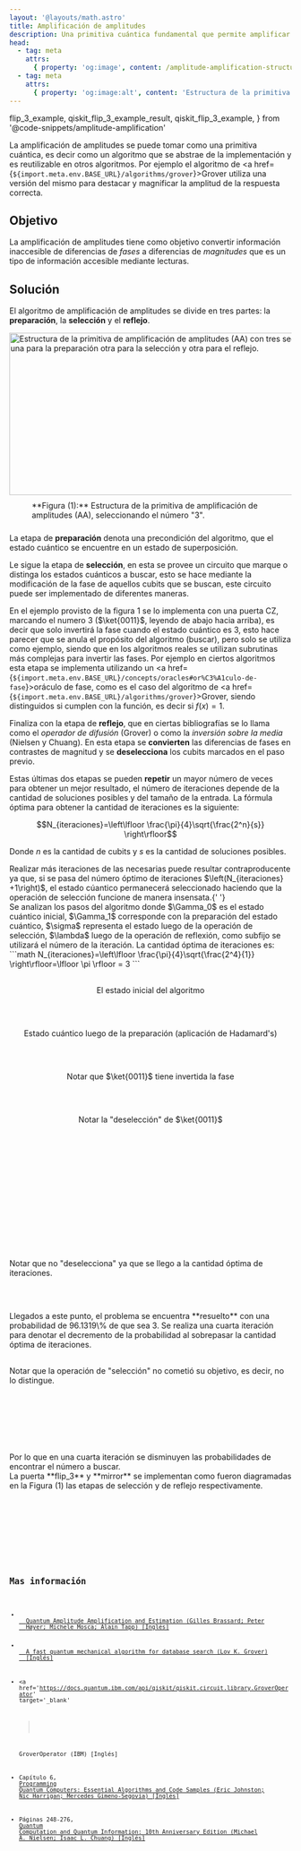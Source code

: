 ```yaml
---
layout: '@layouts/math.astro'
title: Amplificación de amplitudes
description: Una primitiva cuántica fundamental que permite amplificar las probabilidades de estados deseados en superposiciones cuánticas, facilitando la extracción de información útil en algoritmos como el de Grover.
head:
  - tag: meta
    attrs:
      { property: 'og:image', content: /amplitude-amplification-structure.png }
  - tag: meta
    attrs:
      { property: 'og:image:alt', content: 'Estructura de la primitiva de amplificación de amplitudes (AA) con tres secciones distintivas: preparación, selección y reflejo.' }
---
```


  flip_3_example,
  qiskit_flip_3_example_result,
  qiskit_flip_3_example,
} from '@code-snippets/amplitude-amplification'

La amplificación de amplitudes se puede tomar como una primitiva cuántica, es decir como un algoritmo que se abstrae de la implementación y es reutilizable en otros algoritmos. Por ejemplo el algoritmo de <a href={`${import.meta.env.BASE_URL}/algorithms/grover`}>Grover</a> utiliza una versión del mismo para destacar y magnificar la amplitud de la respuesta correcta.

## Objetivo

La amplificación de amplitudes tiene como objetivo convertir información inaccesible de diferencias de _fases_ a diferencias de _magnitudes_ que es un tipo de información accesible mediante lecturas.

## Solución

El algoritmo de amplificación de amplitudes se divide en tres partes: la **preparación**, la **selección** y el **reflejo**.

<div style='display:flex; justify-content:center; align-items:center; flex-direction:column'>
  <Image
    src={`${import.meta.env.BASE_URL}/amplitude-amplification-structure.png`}
    alt='Estructura de la primitiva de amplificación de amplitudes (AA) con tres secciones distintivas, una para la preparación otra para la selección y otra para el reflejo.'
    width='637'
    height='290'
  />
  <span style='max-width:637px; padding:10px 40px'>
    **Figura (1):** Estructura de la primitiva de amplificación de amplitudes
    (AA), seleccionando el número "3".
  </span>
</div>

La etapa de **preparación** denota una precondición del algoritmo, que el estado cuántico se encuentre en un estado de superposición.

Le sigue la etapa de **selección**, en esta se provee un circuito que marque o distinga los estados cuánticos a buscar, esto se hace mediante la modificación de la fase de aquellos cubits que se buscan, este circuito puede ser implementado de diferentes maneras.

En el ejemplo provisto de la figura 1 se lo implementa con una puerta CZ, marcando el numero 3 ($\ket{0011}$, leyendo de abajo hacia arriba), es decir que solo invertirá la fase cuando el estado cuántico es 3, esto hace parecer que se anula el propósito del algoritmo (buscar), pero solo se utiliza como ejemplo, siendo que en los algoritmos reales se utilizan subrutinas más complejas para invertir las fases. Por ejemplo en ciertos algoritmos esta etapa se implementa utilizando un <a href={`${import.meta.env.BASE_URL}/concepts/oracles#or%C3%A1culo-de-fase`}>oráculo de fase</a>, como es el caso del algoritmo de <a href={`${import.meta.env.BASE_URL}/algorithms/grover`}>Grover</a>, siendo distinguidos si cumplen con la función, es decir si $f(x)=1$.

Finaliza con la etapa de **reflejo**, que en ciertas bibliografías se lo llama como el _operador de difusión_ (Grover) o como la _inversión sobre la media_ (Nielsen y Chuang). En esta etapa se **convierten** las diferencias de fases en contrastes de magnitud y se **deselecciona** los cubits marcados en el paso previo.

Estas últimas dos etapas se pueden **repetir** un mayor número de veces para obtener un mejor resultado, el número de iteraciones depende de la cantidad de soluciones posibles y del tamaño de la entrada. La fórmula óptima para obtener la cantidad de iteraciones es la siguiente:

```math
N_{iteraciones}=\left\lfloor \frac{\pi}{4}\sqrt{\frac{2^n}{s}} \right\rfloor
```

Donde $n$ es la cantidad de cubits y $s$ es la cantidad de soluciones posibles.

<Aside>
  Realizar más iteraciones de las necesarias puede resultar contraproducente ya
  que, si se pasa del número óptimo de iteraciones $\left(N_{iteraciones}
  +1\right)$, el estado cúantico permanecerá seleccionado haciendo que la
  operación de selección funcione de manera insensata.{' '}
</Aside>

<Tabs>
  <TabItem label='Círculos'>
    <Box>
       Se analizan los pasos del algoritmo donde $\Gamma_0$ es el estado cuántico inicial, $\Gamma_1$ corresponde con la preparación del estado cuántico, $\sigma$ representa el estado luego de la operación de selección, $\lambda$ luego de la operación de reflexión, como subfijo se utilizará el número de la iteración.
       La cantidad óptima de iteraciones es:
       ```math
        N_{iteraciones}=\left\lfloor \frac{\pi}{4}\sqrt{\frac{2^4}{1}} \right\rfloor=\lfloor \pi \rfloor = 3
       ```
       <div style='margin-top:30px'>
         <ResourceDivider icon='pencil' text='\(\Gamma_0\)' />
       </div>
       <div style='display: flex; flex-direction:column; align-items:center; margin-bottom:60px'>
        El estado inicial del algoritmo
         <div style='display: flex; justify-content:center; align-items:center;flex-direction:row'>
           <Circle width={'80'} phase={'0'} prob={0} label={'\\ket{0000}'} />
           <Circle width={'80'} phase={'0'} prob={0} label={'\\ket{0001}'} />
           <Circle width={'80'} phase={'0'} prob={0} label={'\\ket{0010}'} />
           <Circle width={'80'} phase={'0'} prob={0} label={'\\ket{0011}'} />
           <Circle width={'80'} phase={'0'} prob={0} label={'\\ket{0100}'} />
           <Circle width={'80'} phase={'0'} prob={0} label={'\\ket{0101}'} />
           <Circle width={'80'} phase={'0'} prob={0} label={'\\ket{0110}'} />
           <Circle width={'80'} phase={'0'} prob={0} label={'\\ket{0111}'} />
         </div>
         <div style='display: flex; justify-content:center; align-items:center; flex-direction:row'>
           <Circle width={'80'} phase={'0'} prob={0} label={'\\ket{1000}'} />
           <Circle width={'80'} phase={'0'} prob={0} label={'\\ket{1001}'} />
           <Circle width={'80'} phase={'0'} prob={0} label={'\\ket{1010}'} />
           <Circle width={'80'} phase={'0'} prob={0} label={'\\ket{1011}'} />
           <Circle width={'80'} phase={'0'} prob={0} label={'\\ket{1100}'} />
           <Circle width={'80'} phase={'0'} prob={0} label={'\\ket{1101}'} />
           <Circle width={'80'} phase={'0'} prob={0} label={'\\ket{1110}'} />
           <Circle width={'80'} phase={'0'} prob={0} label={'\\ket{1111}'} />
         </div>
       </div>
       <ResourceDivider icon='pencil' text='\(\Gamma_1\)' />
       <div style='display: flex; flex-direction:column; align-items:center; margin-bottom:60px'>
         Estado cuántico luego de la preparación (aplicación de Hadamard's)
         <div style='display: flex; justify-content:center; align-items:center;flex-direction:row'>
           <Circle width={'80'} phase={'0'} prob={0.0625} label={'\\ket{0000}'} />
           <Circle width={'80'} phase={'0'} prob={0.0625} label={'\\ket{0001}'} />
           <Circle width={'80'} phase={'0'} prob={0.0625} label={'\\ket{0010}'} />
           <Circle width={'80'} phase={'0'} prob={0.0625} label={'\\ket{0011}'} />
           <Circle width={'80'} phase={'0'} prob={0.0625} label={'\\ket{0100}'} />
           <Circle width={'80'} phase={'0'} prob={0.0625} label={'\\ket{0101}'} />
           <Circle width={'80'} phase={'0'} prob={0.0625} label={'\\ket{0110}'} />
           <Circle width={'80'} phase={'0'} prob={0.0625} label={'\\ket{0111}'} />
         </div>
         <div style='display: flex; justify-content:center; align-items:center; flex-direction:row'>
           <Circle width={'80'} phase={'0'} prob={0.0625} label={'\\ket{1000}'} />
           <Circle width={'80'} phase={'0'} prob={0.0625} label={'\\ket{1001}'} />
           <Circle width={'80'} phase={'0'} prob={0.0625} label={'\\ket{1010}'} />
           <Circle width={'80'} phase={'0'} prob={0.0625} label={'\\ket{1011}'} />
           <Circle width={'80'} phase={'0'} prob={0.0625} label={'\\ket{1100}'} />
           <Circle width={'80'} phase={'0'} prob={0.0625} label={'\\ket{1101}'} />
           <Circle width={'80'} phase={'0'} prob={0.0625} label={'\\ket{1110}'} />
           <Circle width={'80'} phase={'0'} prob={0.0625} label={'\\ket{1111}'} />
         </div>
       </div>
       <ResourceDivider icon='pencil' text='\(\sigma_1\)' />
       <div style='display: flex; flex-direction:column; align-items:center; margin-bottom:60px'>
           Notar que $\ket{0011}$ tiene invertida la fase
         <div style='display: flex; justify-content:center; align-items:center;flex-direction:row'>
           <Circle width={'80'} phase={'0'} prob={0.0625} label={'\\ket{0000}'} />
           <Circle width={'80'} phase={'0'} prob={0.0625} label={'\\ket{0001}'} />
           <Circle width={'80'} phase={'0'} prob={0.0625} label={'\\ket{0010}'} />
           <Circle width={'80'} phase={'180'} prob={0.0625} label={'\\ket{0011}'} />
           <Circle width={'80'} phase={'0'} prob={0.0625} label={'\\ket{0100}'} />
           <Circle width={'80'} phase={'0'} prob={0.0625} label={'\\ket{0101}'} />
           <Circle width={'80'} phase={'0'} prob={0.0625} label={'\\ket{0110}'} />
           <Circle width={'80'} phase={'0'} prob={0.0625} label={'\\ket{0111}'} />
         </div>
         <div style='display: flex; justify-content:center; align-items:center; flex-direction:row'>
           <Circle width={'80'} phase={'0'} prob={0.0625} label={'\\ket{1000}'} />
           <Circle width={'80'} phase={'0'} prob={0.0625} label={'\\ket{1001}'} />
           <Circle width={'80'} phase={'0'} prob={0.0625} label={'\\ket{1010}'} />
           <Circle width={'80'} phase={'0'} prob={0.0625} label={'\\ket{1011}'} />
           <Circle width={'80'} phase={'0'} prob={0.0625} label={'\\ket{1100}'} />
           <Circle width={'80'} phase={'0'} prob={0.0625} label={'\\ket{1101}'} />
           <Circle width={'80'} phase={'0'} prob={0.0625} label={'\\ket{1110}'} />
           <Circle width={'80'} phase={'0'} prob={0.0625} label={'\\ket{1111}'} />
         </div>
       </div>
       <ResourceDivider icon='pencil' text='\(\lambda_1\)' />
       <div style='display: flex; flex-direction:column; align-items:center; margin-bottom:60px'>
         Notar la "deselección" de $\ket{0011}$
         <div style='display: flex; justify-content:center; align-items:center;flex-direction:row'>
           <Circle width={'80'} phase={'180'} prob={0.035156} label={'\\ket{0000}'} />
           <Circle width={'80'} phase={'180'} prob={0.035156} label={'\\ket{0001}'} />
           <Circle width={'80'} phase={'180'} prob={0.035156} label={'\\ket{0010}'} />
           <Circle width={'80'} phase={'180'} prob={0.472656} label={'\\ket{0011}'} />
           <Circle width={'80'} phase={'180'} prob={0.035156} label={'\\ket{0100}'} />
           <Circle width={'80'} phase={'180'} prob={0.035156} label={'\\ket{0101}'} />
           <Circle width={'80'} phase={'180'} prob={0.035156} label={'\\ket{0110}'} />
           <Circle width={'80'} phase={'180'} prob={0.035156} label={'\\ket{0111}'} />
         </div>
         <div style='display: flex; justify-content:center; align-items:center; flex-direction:row'>
           <Circle width={'80'} phase={'180'} prob={0.035156} label={'\\ket{1000}'} />
           <Circle width={'80'} phase={'180'} prob={0.035156} label={'\\ket{1001}'} />
           <Circle width={'80'} phase={'180'} prob={0.035156} label={'\\ket{1010}'} />
           <Circle width={'80'} phase={'180'} prob={0.035156} label={'\\ket{1011}'} />
           <Circle width={'80'} phase={'180'} prob={0.035156} label={'\\ket{1100}'} />
           <Circle width={'80'} phase={'180'} prob={0.035156} label={'\\ket{1101}'} />
           <Circle width={'80'} phase={'180'} prob={0.035156} label={'\\ket{1110}'} />
           <Circle width={'80'} phase={'180'} prob={0.035156} label={'\\ket{1111}'} />
         </div>
       </div>
       <ResourceDivider icon='pencil' text='\(\sigma_2\)' />
       <div style='display: flex; flex-direction:column; align-items:center; margin-bottom:60px'>
         <div style='display: flex; justify-content:center; align-items:center;flex-direction:row'>
           <Circle width={'80'} phase={'180'} prob={0.035156} label={'\\ket{0000}'} />
           <Circle width={'80'} phase={'180'} prob={0.035156} label={'\\ket{0001}'} />
           <Circle width={'80'} phase={'180'} prob={0.035156} label={'\\ket{0010}'} />
           <Circle width={'80'} phase={'0'} prob={0.472656} label={'\\ket{0011}'} />
           <Circle width={'80'} phase={'180'} prob={0.035156} label={'\\ket{0100}'} />
           <Circle width={'80'} phase={'180'} prob={0.035156} label={'\\ket{0101}'} />
           <Circle width={'80'} phase={'180'} prob={0.035156} label={'\\ket{0110}'} />
           <Circle width={'80'} phase={'180'} prob={0.035156} label={'\\ket{0111}'} />
         </div>
         <div style='display: flex; justify-content:center; align-items:center; flex-direction:row'>
           <Circle width={'80'} phase={'180'} prob={0.035156} label={'\\ket{1000}'} />
           <Circle width={'80'} phase={'180'} prob={0.035156} label={'\\ket{1001}'} />
           <Circle width={'80'} phase={'180'} prob={0.035156} label={'\\ket{1010}'} />
           <Circle width={'80'} phase={'180'} prob={0.035156} label={'\\ket{1011}'} />
           <Circle width={'80'} phase={'180'} prob={0.035156} label={'\\ket{1100}'} />
           <Circle width={'80'} phase={'180'} prob={0.035156} label={'\\ket{1101}'} />
           <Circle width={'80'} phase={'180'} prob={0.035156} label={'\\ket{1110}'} />
           <Circle width={'80'} phase={'180'} prob={0.035156} label={'\\ket{1111}'} />
         </div>
       </div>
       <ResourceDivider icon='pencil' text='\(\lambda_2\)' />
       <div style='display: flex; flex-direction:column; align-items:center; margin-bottom:60px'>
         <div style='display: flex; justify-content:center; align-items:center;flex-direction:row'>
           <Circle width={'80'} phase={'0'} prob={0.006104} label={'\\ket{0000}'} />
           <Circle width={'80'} phase={'0'} prob={0.006104} label={'\\ket{0001}'} />
           <Circle width={'80'} phase={'0'} prob={0.006104} label={'\\ket{0010}'} />
           <Circle width={'80'} phase={'0'} prob={0.908447} label={'\\ket{0011}'} />
           <Circle width={'80'} phase={'0'} prob={0.006104} label={'\\ket{0100}'} />
           <Circle width={'80'} phase={'0'} prob={0.006104} label={'\\ket{0101}'} />
           <Circle width={'80'} phase={'0'} prob={0.006104} label={'\\ket{0110}'} />
           <Circle width={'80'} phase={'0'} prob={0.006104} label={'\\ket{0111}'} />
         </div>
         <div style='display: flex; justify-content:center; align-items:center; flex-direction:row'>
           <Circle width={'80'} phase={'0'} prob={0.006104} label={'\\ket{1000}'} />
           <Circle width={'80'} phase={'0'} prob={0.006104} label={'\\ket{1001}'} />
           <Circle width={'80'} phase={'0'} prob={0.006104} label={'\\ket{1010}'} />
           <Circle width={'80'} phase={'0'} prob={0.006104} label={'\\ket{1011}'} />
           <Circle width={'80'} phase={'0'} prob={0.006104} label={'\\ket{1100}'} />
           <Circle width={'80'} phase={'0'} prob={0.006104} label={'\\ket{1101}'} />
           <Circle width={'80'} phase={'0'} prob={0.006104} label={'\\ket{1110}'} />
           <Circle width={'80'} phase={'0'} prob={0.006104} label={'\\ket{1111}'} />
         </div>
       </div>
       <ResourceDivider icon='pencil' text='\(\sigma_3\)' />
       <div style='display: flex; flex-direction:column; align-items:center; margin-bottom:60px'>
         <div style='display: flex; justify-content:center; align-items:center;flex-direction:row'>
           <Circle width={'80'} phase={'0'} prob={0.006104} label={'\\ket{0000}'} />
           <Circle width={'80'} phase={'0'} prob={0.006104} label={'\\ket{0001}'} />
           <Circle width={'80'} phase={'0'} prob={0.006104} label={'\\ket{0010}'} />
           <Circle width={'80'} phase={'180'} prob={0.908447} label={'\\ket{0011}'} />
           <Circle width={'80'} phase={'0'} prob={0.006104} label={'\\ket{0100}'} />
           <Circle width={'80'} phase={'0'} prob={0.006104} label={'\\ket{0101}'} />
           <Circle width={'80'} phase={'0'} prob={0.006104} label={'\\ket{0110}'} />
           <Circle width={'80'} phase={'0'} prob={0.006104} label={'\\ket{0111}'} />
         </div>
         <div style='display: flex; justify-content:center; align-items:center; flex-direction:row'>
           <Circle width={'80'} phase={'0'} prob={0.006104} label={'\\ket{1000}'} />
           <Circle width={'80'} phase={'0'} prob={0.006104} label={'\\ket{1001}'} />
           <Circle width={'80'} phase={'0'} prob={0.006104} label={'\\ket{1010}'} />
           <Circle width={'80'} phase={'0'} prob={0.006104} label={'\\ket{1011}'} />
           <Circle width={'80'} phase={'0'} prob={0.006104} label={'\\ket{1100}'} />
           <Circle width={'80'} phase={'0'} prob={0.006104} label={'\\ket{1101}'} />
           <Circle width={'80'} phase={'0'} prob={0.006104} label={'\\ket{1110}'} />
           <Circle width={'80'} phase={'0'} prob={0.006104} label={'\\ket{1111}'} />
         </div>
       </div>
       <ResourceDivider icon='pencil' text='\(\lambda_3\)' />
       <div style='display: flex; flex-direction:column; align-items:center; margin-bottom:60px'>
         Notar que no "deselecciona" ya que se llego a la cantidad óptima de iteraciones.
         <div style='display: flex; justify-content:center; align-items:center;flex-direction:row'>
           <Circle width={'80'} phase={'0'} prob={0.002579} label={'\\ket{0000}'} />
           <Circle width={'80'} phase={'0'} prob={0.002579} label={'\\ket{0001}'} />
           <Circle width={'80'} phase={'0'} prob={0.002579} label={'\\ket{0010}'} />
           <Circle width={'80'} phase={'180'} prob={0.961319} label={'\\ket{0011}'} />
           <Circle width={'80'} phase={'0'} prob={0.002579} label={'\\ket{0100}'} />
           <Circle width={'80'} phase={'0'} prob={0.002579} label={'\\ket{0101}'} />
           <Circle width={'80'} phase={'0'} prob={0.002579} label={'\\ket{0110}'} />
           <Circle width={'80'} phase={'0'} prob={0.002579} label={'\\ket{0111}'} />
         </div>
         <div style='display: flex; justify-content:center; align-items:center; flex-direction:row'>
           <Circle width={'80'} phase={'0'} prob={0.002579} label={'\\ket{1000}'} />
           <Circle width={'80'} phase={'0'} prob={0.002579} label={'\\ket{1001}'} />
           <Circle width={'80'} phase={'0'} prob={0.002579} label={'\\ket{1010}'} />
           <Circle width={'80'} phase={'0'} prob={0.002579} label={'\\ket{1011}'} />
           <Circle width={'80'} phase={'0'} prob={0.002579} label={'\\ket{1100}'} />
           <Circle width={'80'} phase={'0'} prob={0.002579} label={'\\ket{1101}'} />
           <Circle width={'80'} phase={'0'} prob={0.002579} label={'\\ket{1110}'} />
           <Circle width={'80'} phase={'0'} prob={0.002579} label={'\\ket{1111}'} />
         </div>
       </div>
       Llegados a este punto, el problema se encuentra **resuelto** con una probabilidad de 96.1319\% de que sea 3. Se realiza una cuarta iteración para denotar el decremento de la probabilidad al sobrepasar la cantidad óptima de iteraciones.
       <div style='margin-top:30px'>
       <ResourceDivider icon='pencil' text='\(\sigma_4\)' />
       </div>
       <div style='display: flex; flex-direction:column; align-items:center; margin-bottom:60px'>
         Notar que la operación de "selección" no cometió su objetivo, es decir, no lo distingue.
         <div style='display: flex; justify-content:center; align-items:center;flex-direction:row'>
           <Circle width={'80'} phase={'0'} prob={0.002579} label={'\\ket{0000}'} />
           <Circle width={'80'} phase={'0'} prob={0.002579} label={'\\ket{0001}'} />
           <Circle width={'80'} phase={'0'} prob={0.002579} label={'\\ket{0010}'} />
           <Circle width={'80'} phase={'0'} prob={0.961319} label={'\\ket{0011}'} />
           <Circle width={'80'} phase={'0'} prob={0.002579} label={'\\ket{0100}'} />
           <Circle width={'80'} phase={'0'} prob={0.002579} label={'\\ket{0101}'} />
           <Circle width={'80'} phase={'0'} prob={0.002579} label={'\\ket{0110}'} />
           <Circle width={'80'} phase={'0'} prob={0.002579} label={'\\ket{0111}'} />
         </div>
         <div style='display: flex; justify-content:center; align-items:center; flex-direction:row'>
           <Circle width={'80'} phase={'0'} prob={0.002579} label={'\\ket{1000}'} />
           <Circle width={'80'} phase={'0'} prob={0.002579} label={'\\ket{1001}'} />
           <Circle width={'80'} phase={'0'} prob={0.002579} label={'\\ket{1010}'} />
           <Circle width={'80'} phase={'0'} prob={0.002579} label={'\\ket{1011}'} />
           <Circle width={'80'} phase={'0'} prob={0.002579} label={'\\ket{1100}'} />
           <Circle width={'80'} phase={'0'} prob={0.002579} label={'\\ket{1101}'} />
           <Circle width={'80'} phase={'0'} prob={0.002579} label={'\\ket{1110}'} />
           <Circle width={'80'} phase={'0'} prob={0.002579} label={'\\ket{1111}'} />
         </div>
       </div>
       <ResourceDivider icon='pencil' text='\(\lambda_4\)' />
       <div style='display: flex; flex-direction:column; align-items:center; margin-bottom:60px'>
         <div style='display: flex; justify-content:center; align-items:center;flex-direction:row'>
           <Circle width={'80'} phase={'180'} prob={0.027886} label={'\\ket{0000}'} />
           <Circle width={'80'} phase={'180'} prob={0.027886} label={'\\ket{0001}'} />
           <Circle width={'80'} phase={'180'} prob={0.027886} label={'\\ket{0010}'} />
           <Circle width={'80'} phase={'0'} prob={0.581704} label={'\\ket{0011}'} />
           <Circle width={'80'} phase={'180'} prob={0.027886} label={'\\ket{0100}'} />
           <Circle width={'80'} phase={'180'} prob={0.027886} label={'\\ket{0101}'} />
           <Circle width={'80'} phase={'180'} prob={0.027886} label={'\\ket{0110}'} />
           <Circle width={'80'} phase={'180'} prob={0.027886} label={'\\ket{0111}'} />
         </div>
         <div style='display: flex; justify-content:center; align-items:center; flex-direction:row'>
           <Circle width={'80'} phase={'180'} prob={0.027886} label={'\\ket{1000}'} />
           <Circle width={'80'} phase={'180'} prob={0.027886} label={'\\ket{1001}'} />
           <Circle width={'80'} phase={'180'} prob={0.027886} label={'\\ket{1010}'} />
           <Circle width={'80'} phase={'180'} prob={0.027886} label={'\\ket{1011}'} />
           <Circle width={'80'} phase={'180'} prob={0.027886} label={'\\ket{1100}'} />
           <Circle width={'80'} phase={'180'} prob={0.027886} label={'\\ket{1101}'} />
           <Circle width={'80'} phase={'180'} prob={0.027886} label={'\\ket{1110}'} />
           <Circle width={'80'} phase={'180'} prob={0.027886} label={'\\ket{1111}'} />
         </div>
       </div>
       Por lo que en una cuarta iteración se disminuyen las probabilidades de encontrar el número a buscar.
    </Box>
  </TabItem>
  <TabItem label='Quirk'>
    <Box>
      <Tabs>
        <TabItem label='Ejemplo de la Figura (1) con tres iteraciones'>
          <QuantumCircuit src={flip_3_example} />
          <Aside>La puerta **flip_3** y **mirror** se implementan como fueron diagramadas en la Figura (1) las etapas de selección y de reflejo respectivamente.</Aside>
        </TabItem>
      </Tabs>
    </Box>
  </TabItem>
  <TabItem label='Qiskit'>
    <Box>
      <Tabs>
        <TabItem label='Código'>
          <Code code={qiskit_flip_3_example} lang='py' />
        </TabItem>
        <TabItem label='Resultado'>
          <Code code={qiskit_flip_3_example_result} lang='text' />
        </TabItem>
      </Tabs>
    </Box>
  </TabItem>

</Tabs>

## Mas información

- <a href='https://arxiv.org/pdf/quant-ph/0005055' target='_blank'>
    Quantum Amplitude Amplification and Estimation (Gilles Brassard; Peter
    Høyer; Michele Mosca; Alain Tapp) [Inglés]
  </a>
- <a href='https://arxiv.org/pdf/quant-ph/9605043' target='_blank'>
    A fast quantum mechanical algorithm for database search (Lov K. Grover)
    [Inglés]
  </a>

- <a
    href='https://docs.quantum.ibm.com/api/qiskit/qiskit.circuit.library.GroverOperator'
    target='_blank'
  >
    GroverOperator (IBM) [Inglés]
  </a>

- Capítulo 6, <a href='https://isbnsearch.org/isbn/9781492039686' target='_blank'>Programming Quantum Computers: Essential Algorithms and Code Samples (Eric Johnston; Nic Harrigan; Mercedes Gimeno-Segovia) [Inglés]</a>
- Páginas 248-276, <a href='https://isbnsearch.org/isbn/9781107002173' target='_blank'>Quantum Computation and Quantum Information: 10th Anniversary Edition (Michael A. Nielsen; Isaac L. Chuang) [Inglés]</a>
